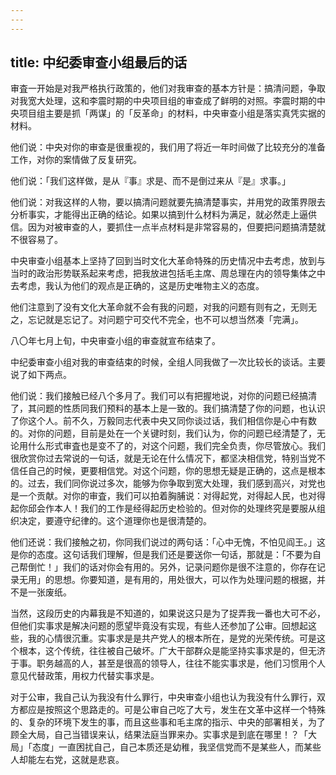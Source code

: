 ```yaml
---
---
---
```

title: 中纪委审查小组最后的话
---




审査一开始是对我严格执行政策的，他们对我审查的基本方针是：搞清问题，争取对我宽大处理，这和李震时期的中央项目组的审查成了鲜明的对照。李震时期的中央项目组主要是抓「两谋」的「反革命」的材料，中央审查小组是落实真凭实据的材料。

他们说：中央对你的审查是很重视的，我们用了将近一年时间做了比较充分的准备工作，对你的案情做了反复研究。

他们说：「我们这样做，是从『事』求是、而不是倒过来从『是』求事。」

他们说：对我这样的人物，要以搞清问题就要先搞清楚事实，并用党的政策界限去分析事实，才能得出正确的结论。如果以搞到什么材料为满足，就必然走上逼供信。因为对被审查的人，要抓住一点半点材料是非常容易的，但要把问题搞清楚就不很容易了。

中央审查小组基本上坚持了回到当时文化大革命特殊的历史情况中去考虑，放到与当时的政治形势联系起来考虑，把我放进包括毛主席、周总理在内的领导集体之中去考虑，我认为他们的观点是正确的，这是历史唯物主义的态度。

他们注意到了没有文化大革命就不会有我的问题，对我的问题有则有之，无则无之，忘记就是忘记了。对问题宁可交代不完全，也不可以想当然凑「完满」。

八〇年七月上旬，中央审查小组的审查就宣布结束了。

中纪委审查小组对我的审查结束的时候，全组人同我做了一次比较长的谈话。主要说了如下两点。

他们说：我们接触已经八个多月了。我们可以有把握地说，对你的问题已经搞清了，其问题的性质同我们预料的基本上是一致的。我们搞清楚了你的问题，也认识了你这个人。前不久，万毅同志代表中央又同你谈过话，我们相信你是心中有数的。对你的问题，目前是处在一个关键时刻，我们认为，你的问题已经清楚了，无论用什么形式审査也是变不了的，对这个问题，我们完全负责，你尽管放心。我们很欣赏你过去常说的一句话，就是无论在什么情况下，都坚决相信党，特别当党不信任自己的时候，更要相信党。对这个问题，你的思想无疑是正确的，这点是根本的。过去，我们同你说过多次，能够为你争取到宽大处理，我们感到高兴，对党也是一个贡献。对你的审査，我们可以拍着胸脯说：对得起党，对得起人民，也对得起你邱会作本人！我们的工作是经得起历史检验的。但对你的处理终究是要服从组织决定，要遵守纪律的。这个道理你也是很清楚的。

他们还说：我们接触之初，你同我们说过的两句话：「心中无愧，不怕见阎王。」这是你的态度。这句话我们理解，但是我们还是要送你一句话，那就是：「不要为自己帮倒忙！」我们的话对你会有用的。另外，记录问题你是很不注意的，你存在记录无用」的思想。你要知道，是有用的，用处很大，可以作为处理问题的根据，并不是一张废纸。

当然，这段历史的内幕我是不知道的，如果说这只是为了捉弄我一番也大可不必，但他们实事求是解决问题的愿望毕竟没有实现，有些人还参加了公审。回想起这些，我的心情很沉重。实事求是是共产党人的根本所在，是党的光荣传统。可是这个根本，这个传统，往往被自己破坏。广大干部群众是能坚持实事求是的，但无济于事。职务越高的人，甚至是很高的领导人，往往不能实事求是，他们习惯用个人意见代替政策，用权力代替实事求是。

对于公审，我自己认为我没有什么罪行，中央审查小组也认为我没有什么罪行，双方都应是按照这个思路走的。可是公审自己吃了大亏，发生在文革中这样一个特殊的、复杂的环境下发生的事，而且这些事和毛主席的指示、中央的部署相关，为了顾全大局，自己当错误来认，结果法庭当罪来办。实事求是到底在哪里！？「大局」「态度」一直困扰自己，自己本质还是幼稚，我坚信党而不是某些人，而某些人却能左右党，这就是悲哀。